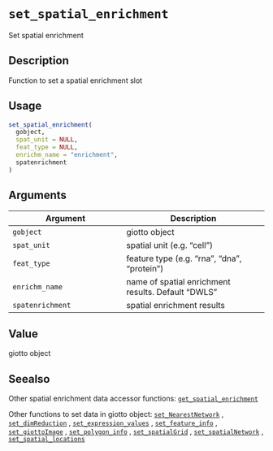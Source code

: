 # `set_spatial_enrichment`

Set spatial enrichment


## Description

Function to set a spatial enrichment slot


## Usage

```r
set_spatial_enrichment(
  gobject,
  spat_unit = NULL,
  feat_type = NULL,
  enrichm_name = "enrichment",
  spatenrichment
)
```


## Arguments

Argument      |Description
------------- |----------------
`gobject`     |     giotto object
`spat_unit`     |     spatial unit (e.g. "cell")
`feat_type`     |     feature type (e.g. "rna", "dna", "protein")
`enrichm_name`     |     name of spatial enrichment results. Default "DWLS"
`spatenrichment`     |     spatial enrichment results


## Value

giotto object


## Seealso

Other spatial enrichment data accessor functions:
 [`get_spatial_enrichment`](#getspatialenrichment) 
 
 Other functions to set data in giotto object:
 [`set_NearestNetwork`](#setnearestnetwork) ,
 [`set_dimReduction`](#setdimreduction) ,
 [`set_expression_values`](#setexpressionvalues) ,
 [`set_feature_info`](#setfeatureinfo) ,
 [`set_giottoImage`](#setgiottoimage) ,
 [`set_polygon_info`](#setpolygoninfo) ,
 [`set_spatialGrid`](#setspatialgrid) ,
 [`set_spatialNetwork`](#setspatialnetwork) ,
 [`set_spatial_locations`](#setspatiallocations)


